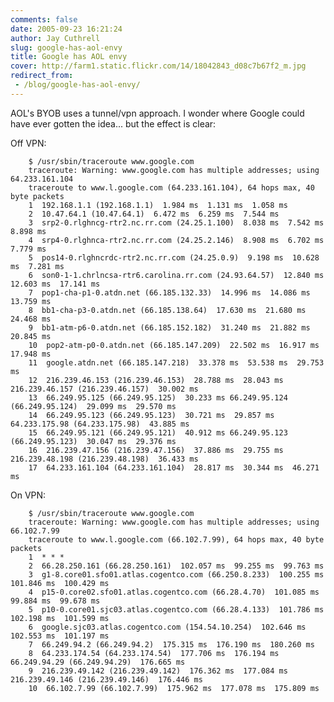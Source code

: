 ```yaml
---
comments: false
date: 2005-09-23 16:21:24
author: Jay Cuthrell
slug: google-has-aol-envy
title: Google has AOL envy
cover: http://farm1.static.flickr.com/14/18042843_d08c7b67f2_m.jpg
redirect_from:
 - /blog/google-has-aol-envy/
---
```



AOL's BYOB uses a tunnel/vpn approach.  I wonder where Google could have ever gotten the idea... but the effect is clear:

Off VPN:

```
    $ /usr/sbin/traceroute www.google.com
    traceroute: Warning: www.google.com has multiple addresses; using 64.233.161.104
    traceroute to www.l.google.com (64.233.161.104), 64 hops max, 40 byte packets
    1  192.168.1.1 (192.168.1.1)  1.984 ms  1.131 ms  1.058 ms
    2  10.47.64.1 (10.47.64.1)  6.472 ms  6.259 ms  7.544 ms
    3  srp2-0.rlghncg-rtr2.nc.rr.com (24.25.1.100)  8.038 ms  7.542 ms  8.898 ms
    4  srp4-0.rlghnca-rtr2.nc.rr.com (24.25.2.146)  8.908 ms  6.702 ms  7.779 ms
    5  pos14-0.rlghncrdc-rtr2.nc.rr.com (24.25.0.9)  9.198 ms  10.628 ms  7.281 ms
    6  son0-1-1.chrlncsa-rtr6.carolina.rr.com (24.93.64.57)  12.840 ms  12.603 ms  17.141 ms
    7  pop1-cha-p1-0.atdn.net (66.185.132.33)  14.996 ms  14.086 ms  13.759 ms
    8  bb1-cha-p3-0.atdn.net (66.185.138.64)  17.630 ms  21.680 ms  24.468 ms
    9  bb1-atm-p6-0.atdn.net (66.185.152.182)  31.240 ms  21.882 ms  20.845 ms
    10  pop2-atm-p0-0.atdn.net (66.185.147.209)  22.502 ms  16.917 ms  17.948 ms
    11  google.atdn.net (66.185.147.218)  33.378 ms  53.538 ms  29.753 ms
    12  216.239.46.153 (216.239.46.153)  28.788 ms  28.043 ms 216.239.46.157 (216.239.46.157)  30.002 ms
    13  66.249.95.125 (66.249.95.125)  30.233 ms 66.249.95.124 (66.249.95.124)  29.099 ms  29.570 ms
    14  66.249.95.123 (66.249.95.123)  30.721 ms  29.857 ms 64.233.175.98 (64.233.175.98)  43.885 ms
    15  66.249.95.121 (66.249.95.121)  40.912 ms 66.249.95.123 (66.249.95.123)  30.047 ms  29.376 ms
    16  216.239.47.156 (216.239.47.156)  37.886 ms  29.755 ms 216.239.48.198 (216.239.48.198)  36.433 ms
    17  64.233.161.104 (64.233.161.104)  28.817 ms  30.344 ms  46.271 ms
```
  

On VPN:

```  
    $ /usr/sbin/traceroute www.google.com
    traceroute: Warning: www.google.com has multiple addresses; using 66.102.7.99
    traceroute to www.l.google.com (66.102.7.99), 64 hops max, 40 byte packets
    1  * * *
    2  66.28.250.161 (66.28.250.161)  102.057 ms  99.255 ms  99.763 ms
    3  g1-8.core01.sfo01.atlas.cogentco.com (66.250.8.233)  100.255 ms  101.846 ms  100.429 ms
    4  p15-0.core02.sfo01.atlas.cogentco.com (66.28.4.70)  101.085 ms  99.884 ms  99.678 ms
    5  p10-0.core01.sjc03.atlas.cogentco.com (66.28.4.133)  101.786 ms  102.198 ms  101.599 ms
    6  google.sjc03.atlas.cogentco.com (154.54.10.254)  102.646 ms  102.553 ms  101.197 ms
    7  66.249.94.2 (66.249.94.2)  175.315 ms  176.190 ms  180.260 ms
    8  64.233.174.54 (64.233.174.54)  177.706 ms  176.194 ms 66.249.94.29 (66.249.94.29)  176.665 ms
    9  216.239.49.142 (216.239.49.142)  176.362 ms  177.084 ms 216.239.49.146 (216.239.49.146)  176.446 ms
    10  66.102.7.99 (66.102.7.99)  175.962 ms  177.078 ms  175.809 ms
```
